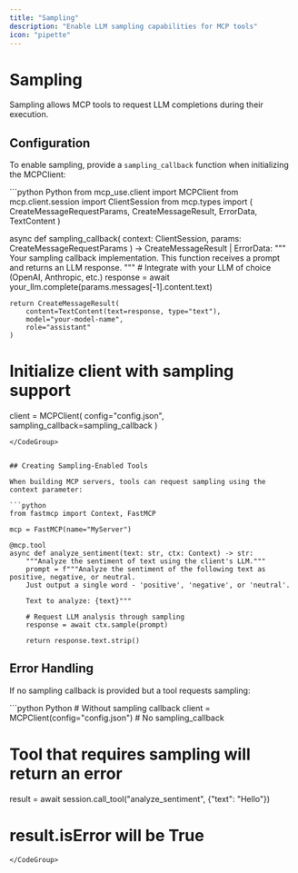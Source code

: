 ```yaml
---
title: "Sampling"
description: "Enable LLM sampling capabilities for MCP tools"
icon: "pipette"
---
```


# Sampling

<Info>
Sampling allows MCP tools to request LLM completions during their execution.
</Info>

## Configuration

To enable sampling, provide a `sampling_callback` function when initializing the MCPClient:

<CodeGroup>
```python Python
from mcp_use.client import MCPClient
from mcp.client.session import ClientSession
from mcp.types import (
    CreateMessageRequestParams,
    CreateMessageResult,
    ErrorData,
    TextContent
)

async def sampling_callback(
    context: ClientSession,
    params: CreateMessageRequestParams
) -> CreateMessageResult | ErrorData:
    """
    Your sampling callback implementation.
    This function receives a prompt and returns an LLM response.
    """
    # Integrate with your LLM of choice (OpenAI, Anthropic, etc.)
    response = await your_llm.complete(params.messages[-1].content.text)

    return CreateMessageResult(
        content=TextContent(text=response, type="text"),
        model="your-model-name",
        role="assistant"
    )

# Initialize client with sampling support
client = MCPClient(
    config="config.json",
    sampling_callback=sampling_callback
)
```
</CodeGroup>


## Creating Sampling-Enabled Tools

When building MCP servers, tools can request sampling using the context parameter:

```python
from fastmcp import Context, FastMCP

mcp = FastMCP(name="MyServer")

@mcp.tool
async def analyze_sentiment(text: str, ctx: Context) -> str:
    """Analyze the sentiment of text using the client's LLM."""
    prompt = f"""Analyze the sentiment of the following text as positive, negative, or neutral.
    Just output a single word - 'positive', 'negative', or 'neutral'.

    Text to analyze: {text}"""

    # Request LLM analysis through sampling
    response = await ctx.sample(prompt)

    return response.text.strip()
```

## Error Handling

If no sampling callback is provided but a tool requests sampling:

<CodeGroup>
```python Python
# Without sampling callback
client = MCPClient(config="config.json")  # No sampling_callback

# Tool that requires sampling will return an error
result = await session.call_tool("analyze_sentiment", {"text": "Hello"})
# result.isError will be True
```
</CodeGroup>
